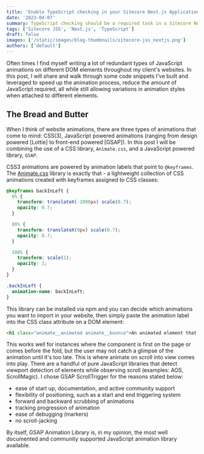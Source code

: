 ```yaml
---
title: 'Enable TypeScript checking in your Sitecore Next.js Application'
date: '2023-04-07'
summary: TypeScript checking should be a required task in a Sitecore Next.js project
tags: ['Sitecore JSS', 'Next.js', 'TypeScript']
draft: false
images: ['/static/images/blog-thumbnails/sitecore-jss_nextjs.png']
authors: ['default']
---
```


Often times I find myself writing a lot of redundant types of JavaScript animations on different DOM elements throughout my client's websites. In this post, I will share and walk through some code snippets I've built and leveraged to speed up the animation process, reduce the amount of JavaScript required, all while still allowing variations in animation styles when attached to different elements.

## The Bread and Butter
When I think of website animations, there are three types of animations that come to mind: CSS(3), JavaScript powered animations (ranging from design powered [Lottie] to front-end powered [GSAP]). In this post I will be combining the use of a CSS library, `Animate.css`, and a JavaScript powered library, `GSAP`.

CSS3 animations are powered by animation labels that point to `@keyframes`. The [Animate.css](https://animate.style/) library is exactly that - a lightweight collection of CSS animations created with keyframes assigned to CSS classes:

``` scss
@keyframes backInLeft {
  0% {
    transform: translateX(-2000px) scale(0.7);
    opacity: 0.7;
  }

  80% {
    transform: translateX(0px) scale(0.7);
    opacity: 0.7;
  }

  100% {
    transform: scale(1);
    opacity: 1;
  }
}

.backInLeft {
  animation-name: backInLeft;
}
```
This library can be installed via npm and you can decide which animations you want to import in your website, then simply paste the animation label into the CSS class attribute on a DOM element:

```html
<h1 class="animate__animated animate__bounce">An animated element that bounces in</h1>
```
This works well for instances where the component is first on the page or comes before the fold, but the user may not catch a glimpse of the animation until it's too late. This is where animate on scroll into view comes into play. There are a handful of pure JavaScript libraries that detect viewport detection of elements while observing scroll (examples: AOS, ScrollMagic). I chose GSAP ScrollTrigger for the reasons stated below:

 - ease of start up, documentation, and active community support
 - flexibility of positioning, such as a start and end triggering system
 - forward and backward scrubbing of animations
 - tracking progression of animation
 - ease of debugging (markers)
 - no scroll-jacking

By itself, GSAP Animation Library is, in my opinion, the most well documented and community supported JavaScript animation library available. 
